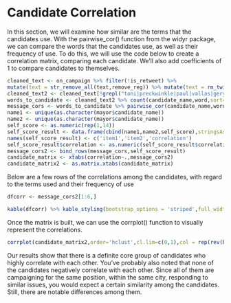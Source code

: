 # Candidate Correlation

In this section, we will examine how similar are the terms that the candidates use. With the pairwise_cor() function from the widyr package, we can compare the words that the candidates
use, as well as their frequency of use. To do this, we will use the code below to create a correlation matrix, comparing each candidate. We’ll also add coefficients of 1 to compare candidates to themselves.

```r
cleaned_text <- on_campaign %>% filter(!is_retweet) %>%
mutate(text = str_remove_all(text,remove_reg)) %>% mutate(text = rm_twitter_url(text)) %>% mutate(text = rm_hash(text)) %>% unnest_tokens(word,text) %>% filter(!word %in% stop_words$word) %>% filter(!word %in% my_stopwords$word)
cleaned_text2 <- cleaned_text[!grepl("toni|preckwinkle|paul|vallas|gery|chico|garry|mccarthy|lori|lightfoot|bill|daley|amara|enyia|bob|fioretti|jerry|joyce|la|shawn|ford|neal|sales-griffin|dr|willie|wilson|john|kozlar",cleaned_text$word),]
words_to_candidate <- cleaned_text2 %>% count(candidate_name,word,sort=T) %>% ungroup()
message_cors <- words_to_candidate %>% pairwise_cor(candidate_name,word,n,sort=T)
name1 <- unique(as.character(mayor$candidate_name))
name2 <- unique(as.character(mayor$candidate_name))
self_score <- as.numeric(rep(1,14))
self_score_result <- data.frame(cbind(name1,name2,self_score),stringsAsFactors=F)
names(self_score_result) <- c('item1','item2','correlation')
self_score_result$correlation <- as.numeric(self_score_result$correlation)
message_cors2 <- bind_rows(message_cors,self_score_result)
candidate_matrix <- xtabs(correlation~.,message_cors2)
candidate_matrix2 <- as.matrix.xtabs(candidate_matrix)
```

Below are a few rows of the correlations among the candidates, with regard to the terms used and 
their frequency of use

```r
dfcorr <- message_cors2[1:6,]
```
```r
kable(dfcorr) %>% kable_styling(bootstrap_options = 'striped',full_width=F)
```


Once the matrix is built, we can use the corrplot() function to visually represent the correlations.

```r
corrplot(candidate_matrix2,order='hclust',cl.lim=c(0,1),col = rep(rev(brewer.pal(n=8,name='PuOr')),2),tl.col='black')
```

Our results show that there is a definite core group of candidates who highly correlate with each other. You've probably also noted that none of the candidates negatively correlate with each other.
Since all of them are campaigning for the same position, within the same city, responding to 
similar issues, you would expect a certain similarity among the candidates. Still, there are notable
differences among them.
